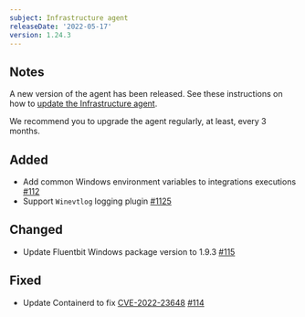 ```yaml
---
subject: Infrastructure agent
releaseDate: '2022-05-17'
version: 1.24.3
---
```


## Notes
A new version of the agent has been released. See these instructions on how to [update the Infrastructure agent](https://docs.newrelic.com/docs/infrastructure/install-configure-manage-infrastructure/update-or-uninstall/update-infrastructure-agent).  

We recommend you to upgrade the agent regularly, at least, every 3 months.

## Added
- Add common Windows environment variables to integrations executions [#112](https://github.com/newrelic/infrastructure-agent/pull/112)
- Support `Winevtlog` logging plugin [#1125](https://github.com/newrelic/infrastructure-agent/pull/1125)

## Changed
-  Update Fluentbit Windows package version to 1.9.3 [#115](https://github.com/newrelic/infrastructure-agent/pull/115)

## Fixed
- Update Containerd to fix [CVE-2022-23648](https://github.com/advisories/GHSA-crp2-qrr5-8pq7) [#114](https://github.com/newrelic/infrastructure-agent/pull/114)
